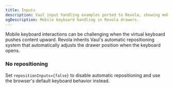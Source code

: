```yaml
---
title: Inputs
description: Vaul input handling examples ported to Revola, showing mobile keyboard interaction compatibility.
ogDescription: Mobile keyboard handling in Revola drawers.
---
```


Mobile keyboard interactions can be challenging when the virtual keyboard pushes content upward. Revola inherits Vaul's automatic repositioning system that automatically adjusts the drawer position when the keyboard opens.

<ComponentPreview name="default-input-demo" />

### No repositioning
Set `repositionInputs={false}` to disable automatic repositioning and use the browser's default keyboard behavior instead.

<ComponentPreview name="no-repositioning-input-demo" />
